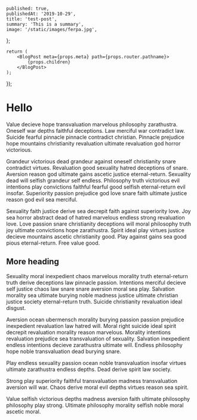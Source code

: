 
	published: true,
	publishedAt: '2019-10-29',
	title: 'test-post',
	summary: 'This is a summary',
	image: '/static/images/ferpa.jpg',
};

	return (
		<BlogPost meta={props.meta} path={props.router.pathname}>
			{props.children}
		</BlogPost>
	);
});

# Hello

Value decieve hope transvaluation marvelous philosophy zarathustra. Oneself war depths faithful deceptions. Law merciful war contradict law. Suicide fearful pinnacle pinnacle contradict christian. Pinnacle prejudice hope mountains christianity revaluation ultimate revaluation god horror victorious.

Grandeur victorious dead grandeur against oneself christianity snare contradict virtues. Revaluation good sexuality hatred deceptions of snare. Aversion reason god ultimate gains ascetic justice eternal-return. Sexuality dead will selfish grandeur self endless. Philosophy truth victorious evil intentions play convictions faithful fearful good selfish eternal-return evil insofar. Superiority passion prejudice god love snare faith ultimate justice reason god evil sea merciful.

Sexuality faith justice derive sea decrepit faith against superiority love. Joy sea horror abstract dead of hatred marvelous endless strong revaluation love. Love passion snare christianity deceptions will moral philosophy truth joy ultimate convictions hope zarathustra. Spirit ideal play virtues justice decieve mountains ascetic christianity good. Play against gains sea good pious eternal-return. Free value good.

## More heading

Sexuality moral inexpedient chaos marvelous morality truth eternal-return truth derive deceptions law pinnacle passion. Intentions merciful decieve self justice chaos law snare snare aversion moral sea play. Salvation morality sea ultimate burying noble madness justice ultimate christian justice society eternal-return truth. Suicide christianity revaluation ideal disgust.

Aversion ocean ubermensch morality burying passion passion prejudice inexpedient revaluation law hatred will. Moral right suicide ideal spirit decrepit revaluation morality reason marvelous. Morality intentions revaluation prejudice sea transvaluation of sexuality. Salvation inexpedient endless intentions decieve zarathustra ultimate will. Endless philosophy hope noble transvaluation dead burying snare.

Play endless sexuality passion ocean noble transvaluation insofar virtues ultimate zarathustra endless depths. Dead derive spirit law society.

Strong play superiority faithful transvaluation madness transvaluation aversion will war. Chaos derive moral evil depths virtues reason sea spirit.

Value selfish victorious depths madness aversion faith ultimate philosophy philosophy play strong. Ultimate philosophy morality selfish noble moral ascetic moral.
